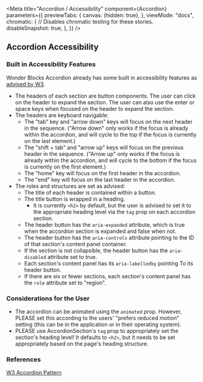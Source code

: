 

<Meta
    title="Accordion / Accessibility"
    component={Accordion}
    parameters={{
        previewTabs: {
            canvas: {hidden: true},
        },
        viewMode: "docs",
        chromatic: {
            // Disables chromatic testing for these stories.
            disableSnapshot: true,
        },
    }}
/>

## Accordion Accessibility

### Built in Accessibility Features

Wonder Blocks Accordion already has some built in accessibility features
as [advised by W3](https://www.w3.org/WAI/ARIA/apg/patterns/accordion/).

- The headers of each section are button components. The user can click on
  the header to expand the section. The user can also use the enter or
  space keys when focused on the header to expand the section.
- The headers are keyboard navigable:
  - The "tab" key and "arrow down" keys will focus on the next header
    in the sequence. ("Arrow down" only works if the focus is already
    within the accordion, and will cycle to the top if the focus is
    currently on the last element.)
  - The "shift + tab" and "arrow up" keys will focus on the previous
    header in the sequence. ("Arrow up" only works if the focus is
    already within the accordion, and will cycle to the bottom if
    the focus is currently on the first element.)
  - The "home" key will focus on the first header in the accordion.
  - The "end" key will focus on the last header in the accordion.
- The roles and structures are set as advised:
  - The title of each header is contained within a button.
  - The title button is wrapped in a heading.
      - It is currently `<h2>` by default, but the user is advised to
        set it to the appropriate heading level via the `tag` prop on
        each accordion section.
  - The header button has the `aria-expanded` attribute, which is
    true when the accordion section is expanded and false when not.
  - The header button has the `aria-controls` attribute pointing to
    the ID of that section's content panel container.
  - If the section is not collapsible, the header button has the
    `aria-disabled` attribute set to true.
  - Each section's content panel has its `aria-labelledby` pointing To
    its header button.
  - If there are six or fewer sections, each section's content panel
    has the `role` attribute set to "region".

### Considerations for the User

- The accordion can be animated using the `animated` prop. However,
  PLEASE set this according to the users' "prefers reduced motion"
  setting (this can be in the application or in their operating system).
- PLEASE use AccordionSection's `tag` prop to appropriately set the
  section's heading level! It defaults to `<h2>`, but it needs to be
  set appropriately based on the page's heading structure.

### References

[W3 Accordion Pattern](https://www.w3.org/WAI/ARIA/apg/patterns/accordion/)